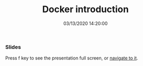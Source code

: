 ﻿---
title: 'Docker introduction'
permalink: /2021/10/19/docker-introduction/
date: 03/13/2020 14:20:00
disqusIdentifier: 20211019013205
tags: [Docker]
excerpt: Docker introduction presentation
slides: https://laurentkempe.com/presentations/Docker%20introduction/index.html#/
---
### Slides

Press f key to see the presentation full screen, or [navigate to it](https://laurentkempe.com/presentations/Docker%20introduction/index.html#/).

<Reveal src="https://laurentkempe.com/presentations/Docker%20introduction/index.html#/" />


